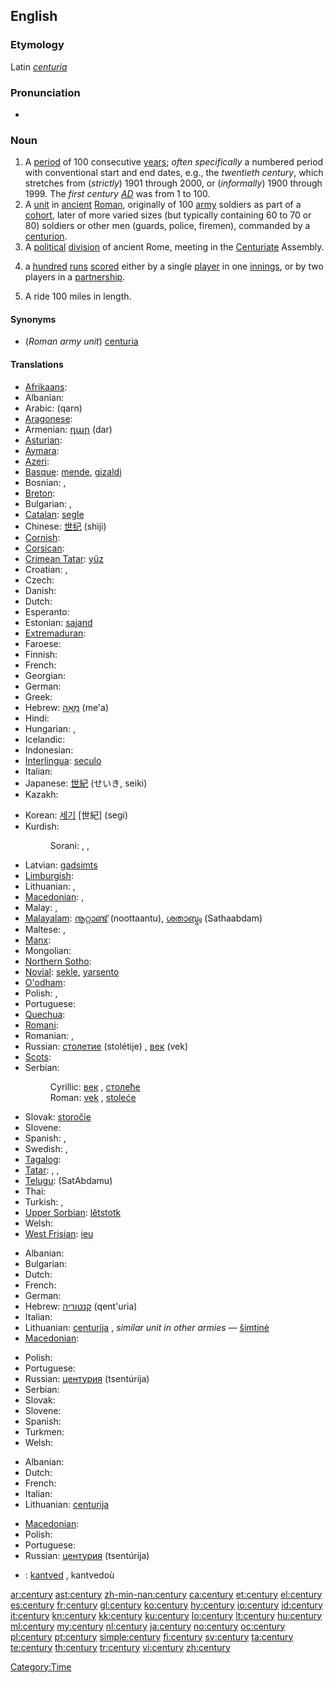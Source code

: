 {{wikipedia|Century}}
==English==
{{rank|floor|example|class|984|century|sorry|share|working}}

===Etymology===
Latin ''[[centuria]]''

===Pronunciation===
* {{audio|en-us-century.ogg|Audio (US)}}

===Noun===
{{en-noun|centur|ies}}

# A [[period]] of 100 consecutive [[year]]s; ''often specifically'' a numbered period with conventional start and end dates, e.g., the ''twentieth century'', which stretches from (''strictly'') 1901 through 2000, or (''informally'') 1900 through 1999. The ''first century [[AD]]'' was from 1 to 100.
# A [[unit]] in [[ancient]] [[Roman]], originally of 100 [[army]] soldiers as part of a [[cohort]], later of more varied sizes (but typically containing 60 to 70 or 80) soldiers or other men (guards, police, firemen), commanded by a [[centurion]].
# A [[political]] [[division]] of ancient Rome, meeting in the [[centuriate|Centuriate]] Assembly.
# {{cricket}} a [[hundred]] [[run]]s [[score]]d either by a single [[player]] in one [[innings]], or by two players in a [[partnership]].
# {{context|US|cycling}} A ride 100 miles in length.

====Synonyms====
* (''Roman army unit'') [[centuria]]

====Translations====
{{trans-top|100 years}}
* [[Afrikaans]]: {{t|af|eeu|xs=Afrikaans}}
* Albanian: {{t-|sq|shekull|m|xs=Albanian}}
* Arabic: {{Arab|[[قرن]]}} (qarn)
* [[Aragonese]]: {{t-|an|sieglo|m|xs=Aragonese}}
* Armenian: [[դար]] (dar)
* [[Asturian]]: {{t+|ast|sieglu|m|xs=Asturian}}
* [[Aymara]]: {{t-|ay|patacmara|xs=Aymara}}
* [[Azeri]]: {{t-|az|əsr|xs=Azeri}}
* [[Basque]]: [[mende]], [[gizaldi]]
* Bosnian: {{t-|bs|vijek|m}}, {{t-|bs|stoljeće|n}}
* [[Breton]]: {{t-|br|kantved|m|xs=Breton}}
* Bulgarian: {{t+|bg|век|m}},  {{t+|bg|столетие|n}}
* [[Catalan]]: [[segle]] {{m}}
* Chinese: [[世纪]] (shìjì)
* [[Cornish]]: {{t-|kw|cansbledhen|xs=Cornish}}
* [[Corsican]]: {{t+|co|seculu|f|xs=Corsican}}
* [[Crimean Tatar]]: [[yüz#Crimean Tatar|yüz]]
* Croatian: {{t-|hr|stoljeće|n}}, {{t-|hr|vijek|m}}
* Czech: {{t+|cs|století|n}}
* Danish: {{t-|da|århundred}}
* Dutch: {{t+|nl|eeuw|f}}
* Esperanto: {{t-|eo|jarcento|xs=Esperanto}}
* Estonian: [[sajand]]
* [[Extremaduran]]: {{tø|ext|sigru|m}}
* Faroese: {{t-|fo|øld|xs=Faroese}}
* Finnish: {{t+|fi|vuosisata}}
* French: {{t+|fr|siècle|m}}
* Georgian: {{t-|ka|საუკუნე|tr=saukune|sc=Geor|xs=Georgian}}
* German: {{t+|de|Jahrhundert|n}}
* Greek: {{t+|el|αιώνας|m|tr=aiónas}}
* Hebrew: [[מאה|מֵאָה]] (me'a) {{f}}
* Hindi: {{t-|hi|शताब्दी|tr=šatābdī|xs=Hindi}}
* Hungarian: {{t+|hu|század}},  {{t+|hu|évszázad}}
* Icelandic: {{t+|is|öld|f}}
* Indonesian: {{t+|id|abad|xs=Indonesian}}
* [[Interlingua]]: [[seculo]]
* Italian: {{t-|it|secolo|m}}
* Japanese: [[世紀]] (せいき, seiki)
* Kazakh: {{t|kk|ғасыр|tr=ğasır|sc=Cyrl|xs=Kazakh}}
{{trans-mid}}
* Korean: [[세기]] [世紀] (segi)
* Kurdish:
*: Sorani: {{t|ku|چه‌رخ|tr=charkh|sc=ku-Arab}}, {{t|ku|قه‌رن|tr=qarn|sc=ku-Arab}}, {{t|ku|سه‌ده‌|tr=sada|sc=ku-Arab}}
* Latvian: [[gadsimts]] {{m}}
* [[Limburgish]]: {{t-|li|iew|xs=Limburgish}}
* Lithuanian: {{t+|lt|šimtmetis|m|xs=Lithuanian}}, {{t+|lt|amžius|m|xs=Lithuanian}}
* [[Macedonian]]: {{t-|mk|век|m|tr=vek}},  {{t-|mk|столетие|n|tr=stolétie}}
* Malay: {{t+|ms|abad|xs=Malay}}, {{t-|ms|kurun|xs=Malay}}
* [[Malayalam]]: [[നൂറ്റാണ്ട്]] (noottaantu), [[ശതാബ്ദം]] (Sathaabdam)
* Maltese: {{t-|mt|seklu|xs=Maltese}}, {{t-|mt|ċentinarju|xs=Maltese}}
* [[Manx]]: {{t-|gv|eash|xs=Manx}}
* Mongolian: {{t-|mn|зуун|tr=zuun|sc=Cyrl|xs=Mongolian}}
* [[Northern Sotho]]: {{tø|nso|ngwagakgolo}}
* [[Novial]]: [[sekle]], [[yarsento]]
* [[O'odham]]: {{tø|ood|siant ahithag}}
* Polish: {{t+|pl|stulecie|n}}, {{t+|pl|wiek|m}}
* Portuguese: {{t+|pt|século|m}}
* [[Quechua]]: {{t-|qu|pachak|xs=Quechua}}
* [[Romani]]: {{tø|rom|शुल ब्रेश|tr=šul breš}}
* Romanian: {{t-|ro|secol|n}}, {{t-|ro|veac|n}}
* Russian: [[столетие]] (stolétije) {{n}}, [[век]] (vek) {{m}}
* [[Scots]]: {{tø|sco|year-hunder|xs=Scots}}
* Serbian:
*: Cyrillic: [[век#Serbian|век]] {{m}}, [[столеће]] {{n}}
*: Roman: [[vek#Serbian|vek]] {{m}}, [[stoleće]] {{n}}
* Slovak: [[storočie]] {{n}}
* Slovene: {{t+|sl|stoletje|n}}
* Spanish: {{t+|es|centuria|f}}, {{t+|es|siglo|m}}
* Swedish: {{t+|sv|sekel|n}}, {{t-|sv|århundrade|n}}
* [[Tagalog]]: {{t-|tl|síglo|xs=Tagalog}}
* [[Tatar]]: {{t-|tt|ğasır|xs=Tatar}}, {{t-|tt|yözellıq|xs=Tatar}},  {{t+|tt|гасыр|sc=Cyrl|xs=Tatar}}
* [[Telugu]]: {{t|te|శతాబ్దము}}(SatAbdamu)
* Thai: {{t-|th|ศตวรรษ}}
* Turkish: {{t+|tr|yüzyıl}}, {{t+|tr|asır}}
* [[Upper Sorbian]]: [[lětstotk]]
* Welsh: {{t-|cy|canrif|xs=Welsh}}
* [[West Frisian]]: [[ieu]]
{{trans-bottom}}

{{trans-top|Roman army type unit}}
* Albanian: {{t+|sq|centurie|f|xs=Albanian}}
* Bulgarian: {{t|bg|центурия|f}}
* Dutch: {{t-|nl|centurie|f}}
* French: {{t+|fr|centurie|f}}
* German: {{t-|de|Zenturie|f}}
* Hebrew: [[קנטוריה]] (qent'uria) {{f}}
* Italian: {{t-|it|centuria|f}}
* Lithuanian: [[centurija]] {{f}}, ''similar unit in other armies'' — [[šimtinė]] {{f}}
* [[Macedonian]]: {{t|mk|центурија|f|tr=сentúrija}}
{{trans-mid}}
* Polish: {{t-|pl|centuria|f}}
* Portuguese: {{t-|pt|centúria|f}}
* Russian: [[центурия]] (tsentúrija) {{f}}
* Serbian: {{t-|sr|stotina}}
* Slovak: {{t-|sk|stotina|f}}
* Slovene: {{t-|sl|stotnija|f}}
* Spanish: {{t+|es|centuria|f}}
* Turkmen: {{t|tk|senturiýa|xs=Turkmen}}
* Welsh: {{t-|cy|canrif|f|xs=Welsh}}
{{trans-bottom}}

{{trans-top|political division of Rome}}
* Albanian: {{t+|sq|centurie|f|xs=Albanian}}
* Dutch: {{t-|nl|centurie|f}}
* French: {{t+|fr|centurie|f}}
* Italian: {{t-|it|centuria|f}}
* Lithuanian: [[centurija]] {{f}}
{{trans-mid}}
* [[Macedonian]]: {{t|mk|центурија|f|tr=centúrija}}
* Polish: {{t-|pl|centuria|f}}
* Portuguese: {{t-|pt|centúria|f}}
* Russian: [[центурия]] (tsentúrija) {{f}}
{{trans-bottom}}

{{trans-top|cricket}}
{{trans-mid}}
{{trans-bottom}}

{{trans-top|cycling}}
{{trans-mid}}
{{trans-bottom}}

{{checktrans}}
* {{ttbc|Breton}}: [[kantved]] {{m}}, kantvedoù

[[Category:Time]]

[[ar:century]]
[[ast:century]]
[[zh-min-nan:century]]
[[ca:century]]
[[et:century]]
[[el:century]]
[[es:century]]
[[fr:century]]
[[gl:century]]
[[ko:century]]
[[hy:century]]
[[io:century]]
[[id:century]]
[[it:century]]
[[kn:century]]
[[kk:century]]
[[ku:century]]
[[lo:century]]
[[lt:century]]
[[hu:century]]
[[ml:century]]
[[my:century]]
[[nl:century]]
[[ja:century]]
[[no:century]]
[[oc:century]]
[[pl:century]]
[[pt:century]]
[[simple:century]]
[[fi:century]]
[[sv:century]]
[[ta:century]]
[[te:century]]
[[th:century]]
[[tr:century]]
[[vi:century]]
[[zh:century]]